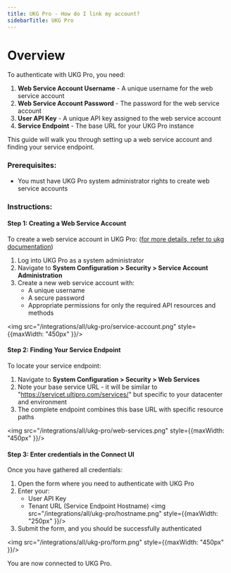 ```yaml
---
title: UKG Pro - How do I link my account?
sidebarTitle: UKG Pro
---
```


# Overview

To authenticate with UKG Pro, you need:
1. **Web Service Account Username** - A unique username for the web service account
2. **Web Service Account Password** - The password for the web service account
3. **User API Key** - A unique API key assigned to the web service account
4. **Service Endpoint** - The base URL for your UKG Pro instance

This guide will walk you through setting up a web service account and finding your service endpoint.

### Prerequisites:

- You must have UKG Pro system administrator rights to create web service accounts

### Instructions:

#### Step 1: Creating a Web Service Account

To create a web service account in UKG Pro: ([for more details, refer to ukg documentation](https://developer.ukg.com/hcm/docs/web-service-account))
1. Log into UKG Pro as a system administrator
2. Navigate to **System Configuration > Security > Service Account Administration**
3. Create a new web service account with:
   - A unique username
   - A secure password
   - Appropriate permissions for only the required API resources and methods

<img src="/integrations/all/ukg-pro/service-account.png" style={{maxWidth: "450px" }}/>

#### Step 2: Finding Your Service Endpoint

To locate your service endpoint:
1. Navigate to **System Configuration > Security > Web Services**
2. Note your base service URL - it will be similar to "https://servicet.ultipro.com/services/" but specific to your datacenter and environment
3. The complete endpoint combines this base URL with specific resource paths

<img src="/integrations/all/ukg-pro/web-services.png" style={{maxWidth: "450px" }}/>

#### Step 3: Enter credentials in the Connect UI

Once you have gathered all credentials:
1. Open the form where you need to authenticate with UKG Pro
2. Enter your:
   - User API Key
   - Tenant URL (Service Endpoint Hostname)
   <img src="/integrations/all/ukg-pro/hostname.png" style={{maxWidth: "250px" }}/>
3. Submit the form, and you should be successfully authenticated

<img src="/integrations/all/ukg-pro/form.png" style={{maxWidth: "450px" }}/>

You are now connected to UKG Pro.
